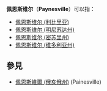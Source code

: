 {{disambig|P|Cat=五字地名消歧义}}
'''佩恩斯维尔'''（'''Paynesville'''）可以指：
*[[佩恩斯维尔_(利比里亚)|佩恩斯维尔 (利比里亚)]]
*[[佩恩斯维尔_(明尼苏达州)|佩恩斯维尔 (明尼苏达州)]]
*[[佩恩斯维尔_(密苏里州)|佩恩斯维尔 (密苏里州)]]
*[[佩恩斯维尔_(维多利亚州)|佩恩斯维尔 (维多利亚州)]]

==參見==
* [[佩恩斯維爾_(俄亥俄州)|佩恩斯維爾 (俄亥俄州)]] (Painesville)